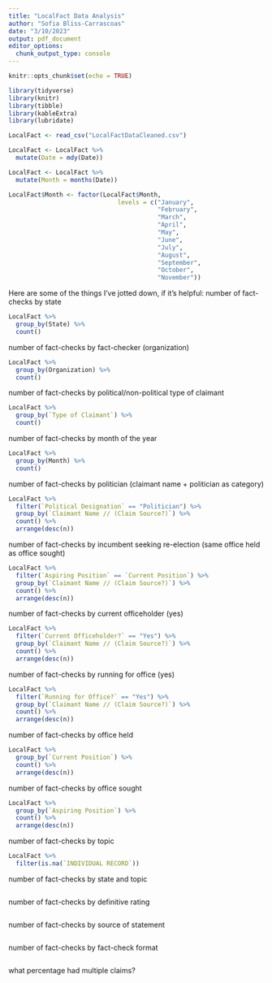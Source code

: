 ```yaml
---
title: "LocalFact Data Analysis"
author: "Sofia Bliss-Carrascoas"
date: "3/10/2023"
output: pdf_document
editor_options: 
  chunk_output_type: console
---
```


```r
knitr::opts_chunk$set(echo = TRUE)
```


```r
library(tidyverse)
library(knitr)
library(tibble)
library(kableExtra)
library(lubridate)
```

```r
LocalFact <- read_csv("LocalFactDataCleaned.csv")

LocalFact <- LocalFact %>%
  mutate(Date = mdy(Date))

LocalFact <- LocalFact %>%
  mutate(Month = months(Date))

LocalFact$Month <- factor(LocalFact$Month, 
                              levels = c("January", 
                                         "February", 
                                         "March",
                                         "April",
                                         "May",
                                         "June",
                                         "July",
                                         "August",
                                         "September",
                                         "October",
                                         "November"))
```
Here are some of the things I've jotted down, if it's helpful:
number of fact-checks by state
```r
LocalFact %>%
  group_by(State) %>%
  count()
```

number of fact-checks by fact-checker (organization)
```r
LocalFact %>%
  group_by(Organization) %>%
  count()
```

number of fact-checks by political/non-political type of claimant
```r
LocalFact %>%
  group_by(`Type of Claimant`) %>%
  count()
```

number of fact-checks by month of the year
```r
LocalFact %>%
  group_by(Month) %>%
  count()
```

number of fact-checks by politician (claimant name + politician as category)
```r
LocalFact %>%
  filter(`Political Designation` == "Politician") %>%
  group_by(`Claimant Name // (Claim Source?)`) %>%
  count() %>%
  arrange(desc(n))
```

number of fact-checks by incumbent seeking re-election (same office held as office sought)
```r
LocalFact %>%
  filter(`Aspiring Position` == `Current Position`) %>%
  group_by(`Claimant Name // (Claim Source?)`) %>%
  count() %>%
  arrange(desc(n))
```

number of fact-checks by current officeholder (yes)
```r
LocalFact %>%
  filter(`Current Officeholder?` == "Yes") %>%
  group_by(`Claimant Name // (Claim Source?)`) %>%
  count() %>%
  arrange(desc(n))
```

number of fact-checks by running for office (yes)
```r
LocalFact %>%
  filter(`Running for Office?` == "Yes") %>%
  group_by(`Claimant Name // (Claim Source?)`) %>%
  count() %>%
  arrange(desc(n))
```

number of fact-checks by office held
```r
LocalFact %>%
  group_by(`Current Position`) %>%
  count() %>%
  arrange(desc(n))
```

number of fact-checks by office sought
```r
LocalFact %>%
  group_by(`Aspiring Position`) %>%
  count() %>%
  arrange(desc(n))
```

number of fact-checks by topic
```r
LocalFact %>%
  filter(is.na(`INDIVIDUAL RECORD`)) 
```

number of fact-checks by state and topic
```r

```

number of fact-checks by definitive rating
```r

```

number of fact-checks by source of statement
```r

```

number of fact-checks by fact-check format
```r

```

what percentage had multiple claims?
```r

```


